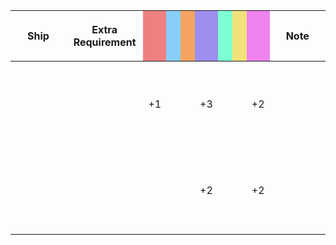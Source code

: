{|class="wikitable" style="width:100%; text-align: center; vertical-align: middle;"
|-
! style="width: 20%;" | Ship
! style="width: 25%;" | Extra Requirement
! style="width: 5%; background-color: lightcoral;" | {{Firepower}}
! style="width: 5%; background-color: lightskyblue;" | {{Torpedo}}
! style="width: 5%; background-color: sandybrown;" | {{AA}}
! style="width: 5%; background-color: #9C8FEE;" | {{ASW}}
! style="width: 5%; background-color: #7fffd4;" | {{LOS}}
! style="width: 5%; background-color: #F2E279;" | {{Armor}}
! style="width: 5%; background-color: violet;" | {{Evasion}}
! style="width: 20%;" | Note
|-
! {{ShipLink|Shigure}}<br />{{ShipLink|Asashimo}}<br />{{ShipLink|Kamikaze}}<br />{{ShipLink|Harukaze}}<br />{{ShipLink|Yamakaze}}<br />{{ShipLink|Maikaze}}
| style="text-align:left;" | 
| +1 || || || +3 || || || +2 
| style="text-align:left;" | 
|-
! {{ShipLink|Ushio}}<br />{{ShipLink|Ikazuchi}}<br />{{ShipLink|Yamagumo}}<br />{{ShipLink|Isokaze}}<br />{{ShipLink|Hamakaze}}<br />{{ShipLink|Kishinami}}
| style="text-align:left;" | 
| || || || +2 || || || +2 
| style="text-align:left;" | 
|}